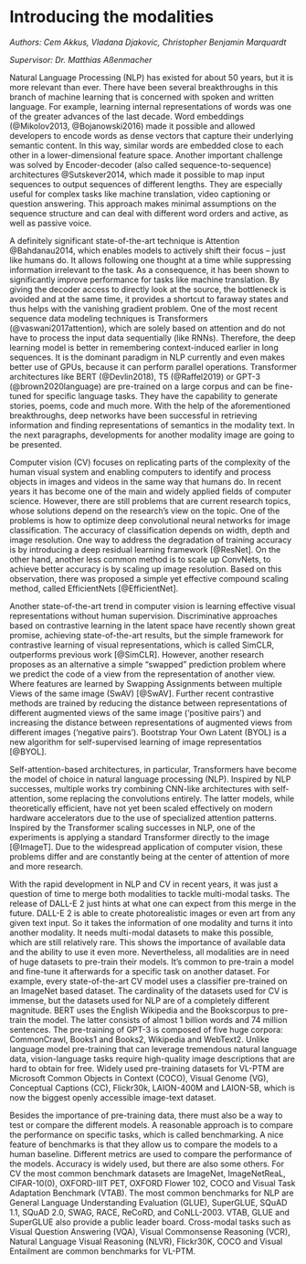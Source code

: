 # Introducing the modalities

*Authors: Cem Akkus, Vladana Djakovic, Christopher Benjamin Marquardt*

*Supervisor: Dr. Matthias Aßenmacher*


Natural Language Processing (NLP) has existed for about 50 years, but it is more relevant than ever. There have been several breakthroughs in this branch of machine learning that is concerned with spoken and written language. For example, learning internal representations of words was one of the greater advances of the last decade. Word embeddings (@Mikolov2013, @Bojanowski2016) made it possible and allowed developers to encode words as dense vectors that capture their underlying semantic content. In this way, similar words are embedded close to each other in a lower-dimensional feature space. Another important challenge was solved by Encoder-decoder (also called sequence-to-sequence) architectures @Sutskever2014, which made it possible to map input sequences to output sequences of different lengths. They are especially useful for complex tasks like machine translation, video captioning or question answering. This approach makes minimal assumptions on the sequence structure and can deal with different word orders and active, as well as passive voice.


A definitely significant state-of-the-art technique is Attention @Bahdanau2014, which enables models to actively shift their focus – just like humans do. It allows following one thought at a time while suppressing information irrelevant to the task. As a consequence, it has been shown to significantly improve performance for tasks like machine translation. By giving the decoder access to directly look at the source, the bottleneck is avoided and at the same time, it provides a shortcut to faraway states and thus helps with the vanishing gradient problem. One of the most recent sequence data modeling techniques is Transformers (@vaswani2017attention), which are solely based on attention and do not have to process the input data sequentially (like RNNs). Therefore, the deep learning model is better in remembering context-induced earlier in long sequences. It is the dominant paradigm in NLP currently and even makes better use of GPUs, because it can perform parallel operations. Transformer architectures like BERT (@Devlin2018), T5 (@Raffel2019) or GPT-3 (@brown2020language) are pre-trained on a large corpus and can be fine-tuned for specific language tasks. They have the capability to generate stories, poems, code and much more. With the help of the aforementioned breakthroughs, deep networks have been successful in retrieving information and finding representations of semantics in the modality text. In the next paragraphs, developments for another modality image are going to be presented.

Computer vision (CV) focuses on replicating parts of the complexity of the human visual system and enabling computers to identify and process objects in images and videos in the same way that humans do. In recent years it has become one of the main and widely applied fields of computer science. However, there are still problems that are current research topics, whose solutions depend on the research's view on the topic. One of the problems is how to optimize deep convolutional neural networks for image classification. The accuracy of classification depends on width, depth and image resolution. One way to address the degradation of training accuracy is by introducing a deep residual learning framework [@ResNet]. On the other hand, another less common method is to scale up ConvNets, to achieve better accuracy is by scaling up image resolution. Based on this observation, there was proposed a simple yet effective compound scaling method, called EfficientNets [@EfficientNet].

Another state-of-the-art trend in computer vision is learning effective visual representations without human supervision. Discriminative approaches based on contrastive learning in the latent space have recently shown great promise, achieving state-of-the-art results, but the simple framework for contrastive learning of visual representations, which is called SimCLR, outperforms previous work [@SimCLR]. However, another research proposes as an alternative a simple “swapped” prediction problem where we predict the code of a view from the representation of another view. Where features are learned by Swapping Assignments between multiple Views of the same image (SwAV) [@SwAV].
Further recent contrastive methods are trained by reducing the distance between representations of different augmented views of the same image (‘positive pairs’) and increasing the distance between representations of augmented views from different images (‘negative pairs’). Bootstrap Your Own Latent (BYOL) is a new algorithm for self-supervised learning of image representatios [@BYOL].

Self-attention-based architectures, in particular, Transformers have become the model of choice in natural language processing (NLP). Inspired by NLP successes, multiple works try combining CNN-like architectures with self-attention, some replacing the convolutions entirely. The latter models, while theoretically efficient, have not yet been scaled effectively on modern hardware accelerators due to the use of specialized attention patterns. Inspired by the Transformer scaling successes in NLP, one of the experiments is applying a standard Transformer directly to the image [@ImageT]. Due to the widespread application of computer vision, these problems differ and are constantly being at the center of attention of more and more research.


With the rapid development in NLP and CV in recent years, it was just a question of time to merge both modalities to tackle multi-modal tasks. The release of DALL-E 2 just hints at what one can expect from this merge in the future. DALL-E 2 is able to create photorealistic images or even art from any given text input. So it takes the information of one modality and turns it into another modality. It needs multi-modal datasets to make this possible, which are still relatively rare. This shows the importance of available data and the ability to use it even more. Nevertheless, all modalities are in need of huge datasets to pre-train their models. It's common to pre-train a model and fine-tune it afterwards for a specific task on another dataset. For example, every state-of-the-art CV model uses a classifier pre-trained on an ImageNet based dataset. The cardinality of the datasets used for CV is immense, but the datasets used for NLP are of a completely different magnitude. BERT uses the English Wikipedia and the Bookscorpus to pre-train the model. The latter consists of almost 1 billion words and 74 million sentences. The pre-training of GPT-3 is composed of five huge corpora: CommonCrawl, Books1 and Books2, Wikipedia and WebText2. Unlike language model pre-training that can leverage tremendous natural language data, vision-language tasks require high-quality image descriptions that are hard to obtain for free. Widely used pre-training datasets for VL-PTM are Microsoft Common Objects in Context (COCO), Visual Genome (VG), Conceptual Captions (CC), Flickr30k, LAION-400M and LAION-5B, which is now the biggest openly accessible image-text dataset.


Besides the importance of pre-training data, there must also be a way to test or compare the different models. A reasonable approach is to compare the performance on specific tasks, which is called benchmarking. A nice feature of benchmarks is that they allow us to compare the models to a human baseline. Different metrics are used to compare the performance of the models. Accuracy is widely used, but there are also some others. For CV the most common benchmark datasets are ImageNet, ImageNetReaL, CIFAR-10(0), OXFORD-IIIT PET, OXFORD Flower 102, COCO and Visual Task Adaptation Benchmark (VTAB). The most common benchmarks for NLP are General Language Understanding Evaluation (GLUE), SuperGLUE, SQuAD 1.1, SQuAD 2.0, SWAG, RACE, ReCoRD, and CoNLL-2003. VTAB, GLUE and SuperGLUE also provide a public leader board. Cross-modal tasks such as Visual Question Answering (VQA), Visual Commonsense Reasoning (VCR), Natural Language Visual Reasoning (NLVR), Flickr30K, COCO and Visual Entailment are common benchmarks for VL-PTM.

